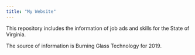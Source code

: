 ```yaml
---
title: "My Website"
---
```

    
This repository includes the information of job ads and skills for the State of Virginia.

The source of information is Burning Glass Technology for 2019. 

